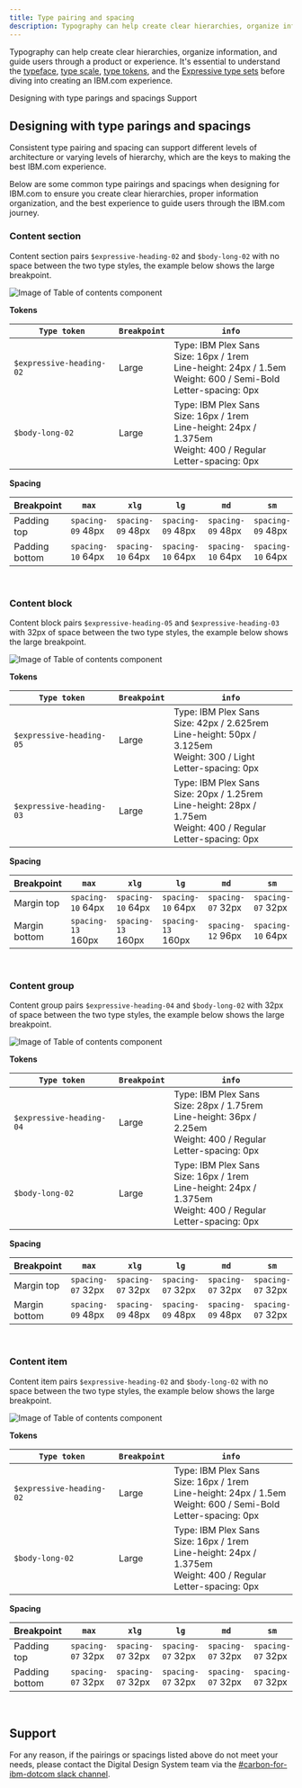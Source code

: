 ```yaml
---
title: Type pairing and spacing
description: Typography can help create clear hierarchies, organize information, and guide users through a product or experience. Type parings and spacings support different levels of architecture or areas that require varying typographic hierarchies and are the keys to making the best IBM.com experiences through typography successfully.
---
```


<PageDescription>

Typography can help create clear hierarchies, organize information, and guide users through a product or experience. It's essential to understand the [typeface](https://www.carbondesignsystem.com/guidelines/typography/overview/#typeface:-ibm-plex), [type scale](https://www.carbondesignsystem.com/guidelines/typography/overview/#scale), [type tokens](https://www.carbondesignsystem.com/guidelines/typography/overview/#type-tokens-and-sets), and the [Expressive type sets](https://www.carbondesignsystem.com/guidelines/typography/expressive) before diving into creating an IBM.com experience.

</PageDescription>

<AnchorLinks>

<AnchorLink>Designing with type parings and spacings</AnchorLink>
<AnchorLink>Support</AnchorLink>

</AnchorLinks>

## Designing with type parings and spacings

Consistent type pairing and spacing can support different levels of architecture or varying levels of hierarchy, which are the keys to making the best IBM.com experience.

Below are some common type pairings and spacings when designing for IBM.com to ensure you create clear hierarchies, proper information organization, and the best experience to guide users through the IBM.com journey.
<br />


### Content section

Content section pairs `$expressive-heading-02` and `$body-long-02` with no space between the two type styles, the example below shows the large breakpoint.

<Row>
<Column colMd={8} colLg={8}>

![Image of Table of contents component](../../images/guidelines/type-pairing-and-spacing/heading02_bodylong02.jpg)

</Column>
</Row>

**Tokens**

| `Type token` | `Breakpoint` | `info` |
| --- | --- | --- |
|`$expressive-heading-02`| Large |Type: IBM Plex Sans <br/>Size: 16px / 1rem <br/>Line-height: 24px / 1.5em <br/>Weight: 600 / Semi-Bold <br/>Letter-spacing: 0px |
|`$body-long-02`| Large |Type: IBM Plex Sans <br/>Size: 16px / 1rem <br/>Line-height: 24px / 1.375em <br/>Weight: 400 / Regular <br/>Letter-spacing: 0px |

**Spacing**

| Breakpoint | `max` | `xlg` | `lg` | `md` | `sm` | 
| --- | --- | --- | --- | --- | --- |
| Padding top | `spacing-09` 48px | `spacing-09` 48px | `spacing-09` 48px | `spacing-09` 48px | `spacing-09` 48px |
| Padding bottom | `spacing-10` 64px | `spacing-10` 64px | `spacing-10` 64px | `spacing-10` 64px | `spacing-10` 64px |

<br />

### Content block

Content block pairs `$expressive-heading-05` and `$expressive-heading-03` with 32px of space between the two type styles, the example below shows the large breakpoint.

<Row>
<Column colMd={8} colLg={8}>

![Image of Table of contents component](../../images/guidelines/type-pairing-and-spacing/heading05_heading03.jpg)

</Column>
</Row>

**Tokens**

| `Type token` | `Breakpoint` | `info` |
| --- | --- | --- |
|`$expressive-heading-05`| Large |Type: IBM Plex Sans <br/>Size: 42px / 2.625rem <br/>Line-height: 50px / 3.125em <br/>Weight: 300 / Light <br/>Letter-spacing: 0px |
|`$expressive-heading-03`| Large |Type: IBM Plex Sans <br/>Size: 20px / 1.25rem <br/>Line-height: 28px / 1.75em <br/>Weight: 400 / Regular <br/>Letter-spacing: 0px |

**Spacing**

| Breakpoint | `max` | `xlg` | `lg` | `md` | `sm` | 
| --- | --- | --- | --- | --- | --- |
| Margin top | `spacing-10` 64px | `spacing-10` 64px | `spacing-10` 64px | `spacing-07` 32px | `spacing-07` 32px |
| Margin bottom | `spacing-13` 160px | `spacing-13` 160px | `spacing-13` 160px | `spacing-12` 96px | `spacing-10` 64px |

<br />

### Content group

Content group pairs `$expressive-heading-04` and `$body-long-02` with 32px of space between the two type styles, the example below shows the large breakpoint.


<Row>
<Column colMd={8} colLg={8}>

![Image of Table of contents component](../../images/guidelines/type-pairing-and-spacing/heading04_bodylong02.jpg)

</Column>
</Row>

**Tokens**

| `Type token` | `Breakpoint` | `info` |
| --- | --- | --- |
|`$expressive-heading-04`| Large |Type: IBM Plex Sans <br/>Size: 28px / 1.75rem <br/>Line-height: 36px / 2.25em <br/>Weight: 400 / Regular <br/>Letter-spacing: 0px |
|`$body-long-02`| Large |Type: IBM Plex Sans <br/>Size: 16px / 1rem <br/>Line-height: 24px / 1.375em <br/>Weight: 400 / Regular <br/>Letter-spacing: 0px |

**Spacing**

| Breakpoint | `max` | `xlg` | `lg` | `md` | `sm` | 
| --- | --- | --- | --- | --- | --- |
| Margin top | `spacing-07` 32px | `spacing-07` 32px | `spacing-07` 32px | `spacing-07` 32px | `spacing-07` 32px |
| Margin bottom | `spacing-09` 48px | `spacing-09` 48px | `spacing-09` 48px | `spacing-09` 48px | `spacing-07` 32px |

<br />

### Content item

Content item pairs `$expressive-heading-02` and `$body-long-02` with no space between the two type styles, the example below shows the large breakpoint.

<Row>
<Column colMd={8} colLg={8}>

![Image of Table of contents component](../../images/guidelines/type-pairing-and-spacing/heading02_bodylong02.jpg)

</Column>
</Row>

**Tokens**

| `Type token` | `Breakpoint` | `info` |
| --- | --- | --- |
|`$expressive-heading-02`| Large |Type: IBM Plex Sans <br/>Size: 16px / 1rem <br/>Line-height: 24px / 1.5em <br/>Weight: 600 / Semi-Bold <br/>Letter-spacing: 0px |
|`$body-long-02`| Large |Type: IBM Plex Sans <br/>Size: 16px / 1rem <br/>Line-height: 24px / 1.375em <br/>Weight: 400 / Regular <br/>Letter-spacing: 0px |

**Spacing**

| Breakpoint | `max` | `xlg` | `lg` | `md` | `sm` | 
| --- | --- | --- | --- | --- | --- |
| Padding top | `spacing-07` 32px | `spacing-07` 32px | `spacing-07` 32px | `spacing-07` 32px | `spacing-07` 32px |
| Padding bottom | `spacing-07` 32px | `spacing-07` 32px | `spacing-07` 32px | `spacing-07` 32px | `spacing-07` 32px |

<br />

## Support

For any reason, if the pairings or spacings listed above do not meet your needs, please contact the Digital Design System team via the [#carbon-for-ibm-dotcom slack channel](https://cognitive-app.slack.com/archives/C2PLX8GQ6). 
